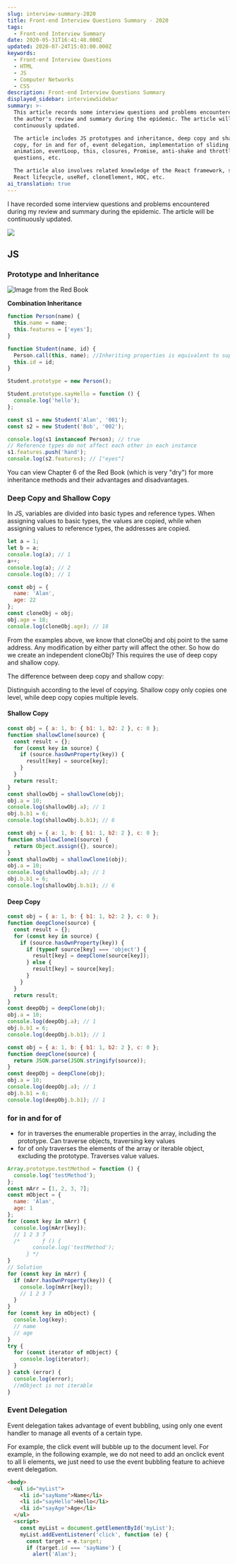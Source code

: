 ```yaml
---
slug: interview-summary-2020
title: Front-end Interview Questions Summary - 2020
tags:
  - Front-end Interview Summary
date: 2020-05-31T16:41:48.000Z
updated: 2020-07-24T15:03:00.000Z
keywords:
  - Front-end Interview Questions
  - HTML
  - JS
  - Computer Networks
  - CSS
description: Front-end Interview Questions Summary
displayed_sidebar: interviewSidebar
summary: >-
  This article records some interview questions and problems encountered during
  the author's review and summary during the epidemic. The article will be
  continuously updated.

  The article includes JS prototypes and inheritance, deep copy and shallow
  copy, for in and for of, event delegation, implementation of sliding
  animation, eventLoop, this, closures, Promise, anti-shake and throttling, JS
  questions, etc.

  The article also involves related knowledge of the React framework, such as
  React lifecycle, useRef, cloneElement, HOC, etc.
ai_translation: true
---
```


I have recorded some interview questions and problems encountered during my review and summary during the epidemic. The article will be continuously updated.

<!--truncate-->

![](http://img.adoutu.com/picture/1538925790667.jpg)

## JS

### Prototype and Inheritance

![Image from the Red Book](https://raw.githubusercontent.com/3Alan/images/master/img/image-20200724160959828.png)

**Combination Inheritance**

```js
function Person(name) {
  this.name = name;
  this.features = ['eyes'];
}

function Student(name, id) {
  Person.call(this, name); //Inheriting properties is equivalent to super(this)
  this.id = id;
}

Student.prototype = new Person();

Student.prototype.sayHello = function () {
  console.log('hello');
};

const s1 = new Student('Alan', '001');
const s2 = new Student('Bob', '002');

console.log(s1 instanceof Person); // true
// Reference types do not affect each other in each instance
s1.features.push('hand');
console.log(s2.features); // ["eyes"]
```

You can view Chapter 6 of the Red Book (which is very "dry") for more inheritance methods and their advantages and disadvantages.

### Deep Copy and Shallow Copy

In JS, variables are divided into basic types and reference types. When assigning values to basic types, the values are copied, while when assigning values to reference types, the addresses are copied.

<Tabs>
  <TabItem value="Basic Type" label="Basic Type">

```js
let a = 1;
let b = a;
console.log(a); // 1
a++;
console.log(a); // 2
console.log(b); // 1
```

  </TabItem>
  <TabItem value="Reference Type" label="Reference Type">

```js
const obj = {
  name: 'Alan',
  age: 22
};
const cloneObj = obj;
obj.age = 18;
console.log(cloneObj.age); // 18
```

  </TabItem>
</Tabs>

From the examples above, we know that cloneObj and obj point to the same address. Any modification by either party will affect the other. So how do we create an independent cloneObj? This requires the use of deep copy and shallow copy.

The difference between deep copy and shallow copy:

Distinguish according to the level of copying. Shallow copy only copies one level, while deep copy copies multiple levels.

#### Shallow Copy

<Tabs>
  <TabItem value="Method 1" label="Method 1">

```js
const obj = { a: 1, b: { b1: 1, b2: 2 }, c: 0 };
function shallowClone(source) {
  const result = {};
  for (const key in source) {
    if (source.hasOwnProperty(key)) {
      result[key] = source[key];
    }
  }
  return result;
}
const shallowObj = shallowClone(obj);
obj.a = 10;
console.log(shallowObj.a); // 1
obj.b.b1 = 6;
console.log(shallowObj.b.b1); // 6
```

  </TabItem>
  <TabItem value="Method 2" label="Method 2">

```js
const obj = { a: 1, b: { b1: 1, b2: 2 }, c: 0 };
function shallowClone1(source) {
  return Object.assign({}, source);
}
const shallowObj = shallowClone1(obj);
obj.a = 10;
console.log(shallowObj.a); // 1
obj.b.b1 = 6;
console.log(shallowObj.b.b1); // 6
```

  </TabItem>
</Tabs>

#### Deep Copy

<Tabs>
  <TabItem value="Method 1" label="Method 1">

```js
const obj = { a: 1, b: { b1: 1, b2: 2 }, c: 0 };
function deepClone(source) {
  const result = {};
  for (const key in source) {
    if (source.hasOwnProperty(key)) {
      if (typeof source[key] === 'object') {
        result[key] = deepClone(source[key]);
      } else {
        result[key] = source[key];
      }
    }
  }
  return result;
}
const deepObj = deepClone(obj);
obj.a = 10;
console.log(deepObj.a); // 1
obj.b.b1 = 6;
console.log(deepObj.b.b1); // 1
```

</TabItem>
  <TabItem value="Method 2" label="Method 2">

```js
const obj = { a: 1, b: { b1: 1, b2: 2 }, c: 0 };
function deepClone(source) {
  return JSON.parse(JSON.stringify(source));
}
const deepObj = deepClone(obj);
obj.a = 10;
console.log(deepObj.a); // 1
obj.b.b1 = 6;
console.log(deepObj.b.b1); // 1
```

  </TabItem>
</Tabs>

### for in and for of

- for in traverses the enumerable properties in the array, including the prototype. Can traverse objects, traversing key values
- for of only traverses the elements of the array or iterable object, excluding the prototype. Traverses value values.

```js
Array.prototype.testMethod = function () {
  console.log('testMethod');
};
const mArr = [1, 2, 3, 7];
const mObject = {
  name: 'Alan',
  age: 1
};
for (const key in mArr) {
  console.log(mArr[key]);
  // 1 2 3 7
  /*       ƒ () {
        console.log('testMethod');
      } */
}
// Solution
for (const key in mArr) {
  if (mArr.hasOwnProperty(key)) {
    console.log(mArr[key]);
    // 1 2 3 7
  }
}
for (const key in mObject) {
  console.log(key);
  // name
  // age
}
try {
  for (const iterator of mObject) {
    console.log(iterator);
  }
} catch (error) {
  console.log(error);
  //mObject is not iterable
}
```

### Event Delegation

Event delegation takes advantage of event bubbling, using only one event handler to manage all events of a certain type.

For example, the click event will bubble up to the document level. For example, in the following example, we do not need to add an onclick event to all li elements, we just need to use the event bubbling feature to achieve event delegation.

```html
<body>
  <ul id="myList">
    <li id="sayName">Name</li>
    <li id="sayHello">Hello</li>
    <li id="sayAge">Age</li>
  </ul>
  <script>
    const myList = document.getElementById('myList');
    myList.addEventListener('click', function (e) {
      const target = e.target;
      if (target.id === 'sayName') {
        alert('Alan');
      
